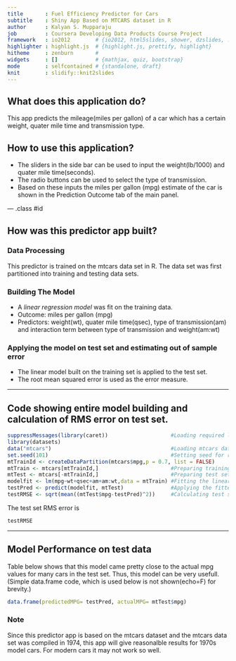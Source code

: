 ```yaml
---
title       : Fuel Efficiency Predictor for Cars
subtitle    : Shiny App Based on MTCARS dataset in R
author      : Kalyan S. Mupparaju
job         : Coursera Developing Data Products Course Project
framework   : io2012        # {io2012, html5slides, shower, dzslides, ...}
highlighter : highlight.js  # {highlight.js, prettify, highlight}
hitheme     : zenburn       # 
widgets     : []            # {mathjax, quiz, bootstrap}
mode        : selfcontained # {standalone, draft}
knit        : slidify::knit2slides
---
```


## What does this application do?
<style>.title-slide {
     background-image: url(http://www.bobwilliamsstudio.com/media/original/2013%20viper%20srt-cover%20shot%20red%20car.jpg);
   }</style>
This app predicts the mileage(miles per gallon) of a car which has a certain weight, quater mile time and transmission type.

## How to use this application?

* The sliders in the side bar can be used to input the weight(lb/1000) and quater mile time(seconds). 
* The radio buttons can be used to select the type of transmission. 
* Based on these inputs the miles per gallon (mpg) estimate of the car is shown in the Prediction Outcome tab of the main panel.

--- .class #id 

## How was this predictor app built?

### Data Processing

This predictor is trained on the mtcars data set in R. The data set was first partitioned into training and testing data sets. 

### Building The Model

- A *linear regression model* was fit on the training data. 
- Outcome: miles per gallon (mpg)
- Predictors: weight(wt), quater mile time(qsec), type of transmission(am) and  interaction term between type of transmission and weight(am:wt)

### Applying the model on test set and estimating out of sample error

- The linear model built on the training set is applied to the test set. 
- The root mean squared error is used as the error measure.

--- 

## Code showing entire model building and calculation of RMS error on test set.

```r
suppressMessages(library(caret))                    #Loading required libraries
library(datasets)                               
data("mtcars")                                      #Loading mtcars dataset
set.seed(101)                                       #Setting seed for reproducablity
mtTrainId <- createDataPartition(mtcars$mpg,p = 0.7, list = FALSE)
mtTrain <- mtcars[mtTrainId,]                       #Preparing training set
mtTest <- mtcars[-mtTrainId,]                       #Preparing test set
modelfit <- lm(mpg~wt+qsec+am+am:wt,data = mtTrain) #Fitting the linear model
testPred <- predict(modelfit, mtTest)               #Applying the fitted model to test  set
testRMSE <- sqrt(mean((mtTest$mpg-testPred)^2))     #Calculating test set RMSE
```
The test set RMS error is 
```r
testRMSE
```

---

## Model Performance on test data

Table below shows that this model came pretty close to the actual mpg values for many cars in the test set. Thus, this model can be very usefull.(Simple data.frame code, which is used below is not shown(echo=F) for brevity.)
```r
data.frame(predictedMPG= testPred, actualMPG= mtTest$mpg)
```

### Note
Since this predictor app is based on the mtcars dataset and the mtcars data set was compiled in 1974, this app will give reasonalble results for 1970s model cars. For modern cars it may not work so well.
